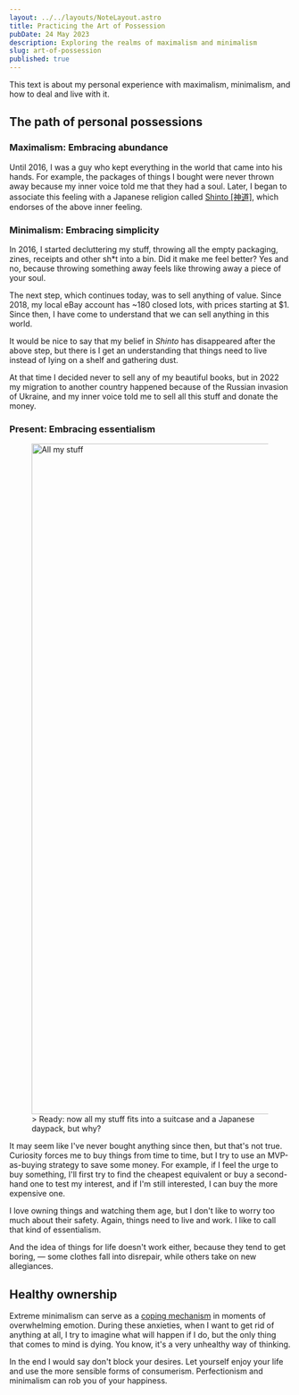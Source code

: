 ```yaml
---
layout: ../../layouts/NoteLayout.astro
title: Practicing the Art of Possession
pubDate: 24 May 2023
description: Exploring the realms of maximalism and minimalism
slug: art-of-possession
published: true
---
```


This text is about my personal experience with maximalism, minimalism, and how to deal and live with it.

## The path of personal possessions
### Maximalism: Embracing abundance
Until 2016, I was a guy who kept everything in the world that came into his hands. For example, the packages of things I bought were never thrown away because my inner voice told me that they had a soul. Later, I began to associate this feeling with a Japanese religion called [Shinto [神道]](https://en.wikipedia.org/wiki/Shinto), which endorses of the above inner feeling.

### Minimalism: Embracing simplicity
In 2016, I started decluttering my stuff, throwing all the empty packaging, zines, receipts and other sh*t into a bin. Did it make me feel better? Yes and no, because throwing something away feels like throwing away a piece of your soul.

The next step, which continues today, was to sell anything of value. Since 2018, my local eBay account has ~180 closed lots, with prices starting at $1. Since then, I have come to understand that we can sell anything in this world.

It would be nice to say that my belief in _Shinto_ has disappeared after the above step, but there is I get an understanding that things need to live instead of lying on a shelf and gathering dust.

At that time I decided never to sell any of my beautiful books, but in 2022 my migration to another country happened because of the Russian invasion of Ukraine, and my inner voice told me to sell all this stuff and donate the money.

### Present: Embracing essentialism
<figure>
  <Image src={myStuff} alt="All my stuff" width="1200" />
  <figcaption> > Ready: now all my stuff fits into a suitcase and a Japanese daypack, but why?</figcaption>
</figure>

It may seem like I've never bought anything since then, but that's not true. Curiosity forces me to buy things from time to time, but I try to use an MVP-as-buying strategy to save some money. For example, if I feel the urge to buy something, I'll first try to find the cheapest equivalent or buy a second-hand one to test my interest, and if I'm still interested, I can buy the more expensive one.

I love owning things and watching them age, but I don't like to worry too much about their safety. Again, things need to live and work. I like to call that kind of essentialism.

And the idea of things for life doesn't work either, because they tend to get boring, — some clothes fall into disrepair, while others take on new allegiances.

## Healthy ownership
Extreme minimalism can serve as a [coping mechanism](https://en.wikipedia.org/wiki/Coping) in moments of overwhelming emotion. During these anxieties, when I want to get rid of anything at all, I try to imagine what will happen if I do, but the only thing that comes to mind is dying. You know, it's a very unhealthy way of thinking.

In the end I would say don't block your desires. Let yourself enjoy your life and use the more sensible forms of consumerism. Perfectionism and minimalism can rob you of your happiness.
